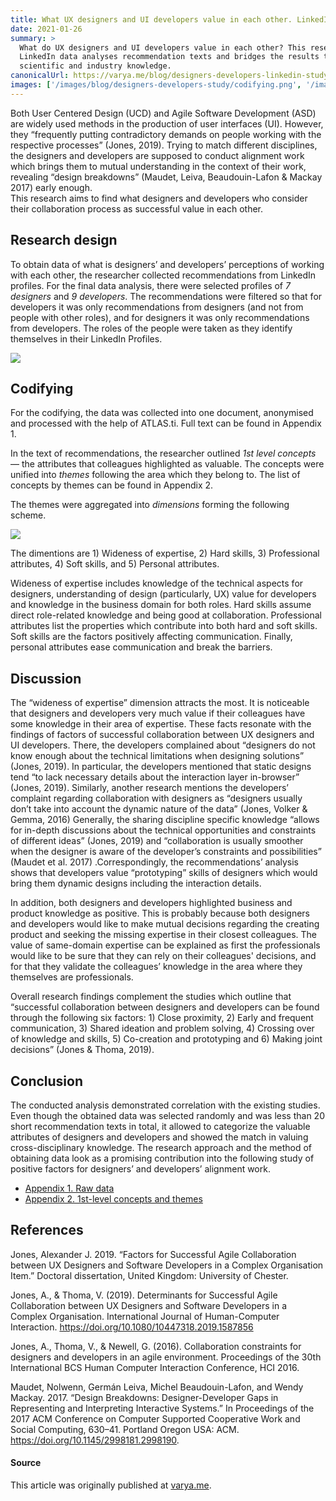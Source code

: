 ```yaml
---
title: What UX designers and UI developers value in each other. LinkedIn research study
date: 2021-01-26
summary: >
  What do UX designers and UI developers value in each other? This research study on
  LinkedIn data analyses recommendation texts and bridges the results to the existing
  scientific and industry knowledge.
canonicalUrl: https://varya.me/blog/designers-developers-linkedin-study/
images: ['/images/blog/designers-developers-study/codifying.png', '/images/blog/designers-developers-study/recommendation-example.png']
---
```


Both User Centered Design (UCD) and Agile Software Development (ASD) are widely used methods in the production of user interfaces (UI). However, they “frequently putting contradictory demands on people working with the respective processes” (Jones, 2019). Trying to match different disciplines, the designers and developers are supposed to conduct alignment work which brings them to mutual understanding in the context of their work, revealing “design breakdowns” (Maudet, Leiva, Beaudouin-Lafon & Mackay 2017) early enough.<br/>
This research aims to find what designers and developers who consider their collaboration process as successful value in each other.

## Research design

To obtain data of what is designers’ and developers’ perceptions of working with each other, the researcher collected recommendations from LinkedIn profiles. For the final data analysis, there were selected profiles of _7 designers_ and _9 developers_. The recommendations were filtered so that for developers it was only recommendations from designers (and not from people with other roles), and for designers it was only recommendations from developers. The roles of the people were taken as they identify themselves in their LinkedIn Profiles.

![](/images/blog/esigners-developers-study/recommendation-example.png)

## Codifying

For the codifying, the data was collected into one document, anonymised and processed with the help of ATLAS.ti. Full text can be found in Appendix 1.

In the text of recommendations, the researcher outlined _1st level concepts_ — the attributes that colleagues highlighted as valuable. The concepts were unified into _themes_ following the area which they belong to. The list of concepts by themes can be found in Appendix 2.

The themes were aggregated into _dimensions_ forming the following scheme.

![](/images/blog/esigners-developers-study/codifying.png)

The dimentions are 1) Wideness of expertise, 2) Hard skills, 3) Professional attributes, 4) Soft skills, and 5) Personal attributes.

Wideness of expertise includes knowledge of the technical aspects for designers, understanding of design (particularly, UX) value for developers and knowledge in the business domain for both roles. Hard skills assume direct role-related knowledge and being good at collaboration. Professional attributes list the properties which contribute into both hard and soft skills. Soft skills are the factors positively affecting communication. Finally, personal attributes ease communication and break the barriers.

## Discussion

The “wideness of expertise” dimension attracts the most. It is noticeable that designers and developers very much value if their colleagues have some knowledge in their area of expertise. These facts resonate with the findings of factors of successful collaboration between UX designers and UI developers. There, the developers complained about “designers do not know enough about the technical limitations when designing solutions” (Jones, 2019). In particular, the developers mentioned that static designs tend “to lack necessary details about the interaction layer in-browser” (Jones, 2019). Similarly, another research mentions the developers’ complaint regarding collaboration with designers as “designers usually don’t take into account the dynamic nature of the data” (Jones, Volker & Gemma, 2016) Generally, the sharing discipline specific knowledge “allows for in-depth discussions about the technical opportunities and constraints of different ideas” (Jones, 2019) and “collaboration is usually smoother when the designer is aware of the developer’s constraints and possibilities” (Maudet et al. 2017) .Correspondingly, the recommendations’ analysis shows that developers value “prototyping” skills of designers which would bring them dynamic designs including the interaction details.

In addition, both designers and developers highlighted business and product knowledge as positive.
This is probably because both designers and developers would like to make mutual decisions regarding the creating product and seeking the missing expertise in their closest colleagues. The value of same-domain expertise can be explained as first the professionals would like to be sure that they can rely on their colleagues' decisions, and for that they validate the colleagues’ knowledge in the area where they themselves are professionals.

Overall research findings complement the studies which outline that “successful collaboration between designers and developers can be found through the following six factors: 1) Close proximity, 2) Early and frequent communication, 3) Shared ideation and problem solving, 4) Crossing over of knowledge and skills, 5) Co-creation and prototyping and 6) Making joint decisions” (Jones & Thoma, 2019).

## Conclusion

The conducted analysis demonstrated correlation with the existing studies. Even though the obtained data was selected randomly and was less than 20 short recommendation texts in total, it allowed to categorize the valuable attributes of designers and developers and showed the match in valuing cross-disciplinary knowledge. The research approach and the method of obtaining data look as a promising contribution into the following study of positive factors for designers’ and developers’ alignment work.

- [Appendix 1. Raw data](https://varya.me/designers-developers-linkedin-study/Varya-Stepanova__What-UX-designers-and-UI-developers-value-in-each-other__LinkedIn-study__appendix-1.pdf)
- [Appendix 2. 1st-level concepts and themes](https://varya.me/designers-developers-linkedin-study/Varya-Stepanova__What-UX-designers-and-UI-developers-value-in-each-other__LinkedIn-study__appendix-2.pdf)

## References

Jones, Alexander J. 2019. “Factors for Successful Agile Collaboration between UX Designers and Software Developers in a Complex Organisation Item.” Doctoral dissertation, United Kingdom: University of Chester.

Jones, A., & Thoma, V. (2019). Determinants for Successful Agile Collaboration between UX Designers and Software Developers in a Complex Organisation. International Journal of Human-Computer Interaction. https://doi.org/10.1080/10447318.2019.1587856

Jones, A., Thoma, V., & Newell, G. (2016). Collaboration constraints for designers and developers in an agile environment. Proceedings of the 30th International BCS Human Computer Interaction Conference, HCI 2016.

Maudet, Nolwenn, Germán Leiva, Michel Beaudouin-Lafon, and Wendy Mackay. 2017. “Design Breakdowns: Designer-Developer Gaps in Representing and Interpreting Interactive Systems.” In Proceedings of the 2017 ACM Conference on Computer Supported Cooperative Work and Social Computing, 630–41. Portland Oregon USA: ACM. https://doi.org/10.1145/2998181.2998190.

#### Source

This article was originally published at [varya.me](https://varya.me/blog/designers-developers-linkedin-study/).